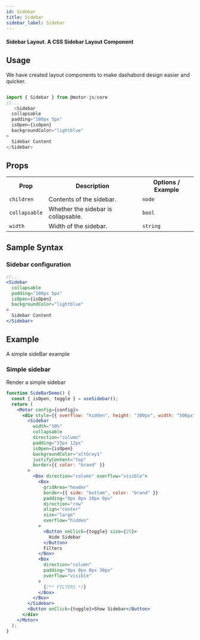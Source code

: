 ```yaml
---
id: Sidebar
title: Sidebar
sidebar_label: Sidebar
---
```


#### Sidebar Layout. A CSS Sidebar Layout Component

## Usage

We have created layout components to make dashabord design easier and quicker.

```javascript

import { Sidebar } from @motor-js/core
//...
   <Sidebar
  collapsable
  padding="100px 5px"
  isOpen={isOpen}
  backgroundColor="lightblue"
>
  Sidebar Content
</Sidebar>

```

## Props

<table>
  <tr>
    <th>Prop</th>
    <th>Description</th>
    <th>Options / Example</th>
  </tr>
  <tr>
    <td>
      <code>children</code>
    </td>
    <td>Contents of the sidebar.</td>
    <td>
      <code>node</code>
      <br />
    </td>
  </tr>
  <tr>
    <td>
      <code>collapsable</code>
    </td>
    <td>Whether the sidebar is collapsable.</td>
    <td>
      <code>bool</code>
      <br />
    </td>
  </tr>
  <tr>
    <td>
      <code>width</code>
    </td>
    <td>Width of the sidebar.</td>
    <td>
      <code>string</code>
      <br />
    </td>
  </tr>
</table>

## Sample Syntax

### Sidebar configuration

```jsx {11}
//...
<Sidebar
  collapsable
  padding="100px 5px"
  isOpen={isOpen}
  backgroundColor="lightblue"
>
  Sidebar Content
</Sidebar>
```

## Example

A simple sideBar example

### Simple sidebar

Render a simple sidebar

```jsx live
function SideBarDemo() {
  const { isOpen, toggle } = useSidebar();
  return (
    <Motor config={config}>
      <div style={{ overflow: "hidden", height: "300px", width: "500px" }}>
        <Sidebar
          width="30%"
          collapsable
          direction="column"
          padding="15px 12px"
          isOpen={isOpen}
          backgroundColor="altGray1"
          justifyContent="top"
          border={{ color: "brand" }}
        >
          <Box direction="column" overflow="visible">
            <Box
              gridArea="header"
              border={{ side: "bottom", color: "brand" }}
              padding="0px 0px 10px 0px"
              direction="row"
              align="center"
              size="large"
              overflow="hidden"
            >
              <Button onClick={toggle} size={25}>
                Hide Sidebar
              </Button>
              Filters
            </Box>
            <Box
              direction="column"
              padding="0px 0px 0px 30px"
              overflow="visible"
            >
              {/** FILTERS */}
            </Box>
          </Box>
        </Sidebar>
        <Button onClick={toggle}>Show Sidebar</Button>
      </div>
    </Motor>
  );
}
```
